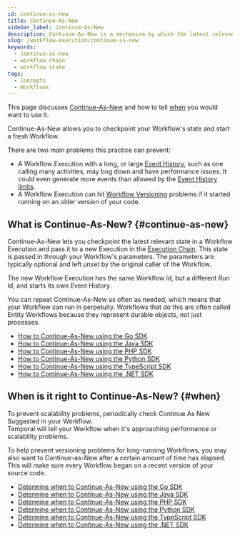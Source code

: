 ```yaml
---
id: continue-as-new
title: Continue-As-New
sidebar_label: Continue-As-New
description: Continue-As-New is a mechanism by which the latest relevant state is passed to a new Workflow Execution, with a fresh Event History.
slug: /workflow-execution/continue-as-new
keywords:
  - continue-as-new
  - workflow chain
  - workflow state
tags:
  - Concepts
  - Workflows
---
```


This page discusses [Continue-As-New](#continue-as-new) and how to tell [when](#when) you would want to use it.

Continue-As-New allows you to checkpoint your Workflow's state and start a fresh Workflow.

There are two main problems this practice can prevent:

- A Workflow Execution with a long, or large [Event History](workflow-execution#event-history), such as one calling many activities, may bog down and have performance issues.
  It could even generate more events than allowed by the [Event History limits](/encyclopedia/workflow/workflow-execution/events#event-history-limits).
- A Workflow Execution can hit [Workflow Versioning](/workflow-definition#workflow-versioning) problems if it started running on an older version of your code.

## What is Continue-As-New? {#continue-as-new}

Continue-As-New lets you checkpoint the latest relevant state in a Workflow Execution and pass it to a new Execution in the [Execution Chain](/workflow-execution#workflow-execution-chain).
This state is passed in through your Workflow's parameters.
The parameters are typically optional and left unset by the original caller of the Workflow.

The new Workflow Execution has the same Workflow Id, but a different Run Id, and starts its own Event History.

You can repeat Continue-As-New as often as needed, which means that your Workflow can run in perpetuity.
Workflows that do this are often called Entity Workflows because they represent durable objects, not just processes.

- [How to Continue-As-New using the Go SDK](/develop/go/continue-as-new#how)
- [How to Continue-As-New using the Java SDK](/develop/java/continue-as-new#how)
- [How to Continue-As-New using the PHP SDK](/develop/php/continue-as-new#how)
- [How to Continue-As-New using the Python SDK](/develop/python/continue-as-new#how)
- [How to Continue-As-New using the TypeScript SDK](/develop/typescript/continue-as-new#how)
- [How to Continue-As-New using the .NET SDK](/develop/dotnet/continue-as-new#how)

## When is it right to Continue-As-New? {#when}

To prevent scalability problems, periodically check Continue As New Suggested in your Workflow.\
Temporal will tell your Workflow when it's approaching performance or scalability problems.

To help prevent versioning problems for long-running Workflows, you may also want to Continue-as-New after a certain amount of time has elapsed. This will make sure every Workflow began on a recent version of your source code.

- [Determine when to Continue-As-New using the Go SDK](/develop/go/continue-as-new#when)
- [Determine when to Continue-As-New using the Java SDK](/develop/java/continue-as-new#when)
- [Determine when to Continue-As-New using the PHP SDK](/develop/php/continue-as-new#when)
- [Determine when to Continue-As-New using the Python SDK](/develop/python/continue-as-new#when)
- [Determine when to Continue-As-New using the TypeScript SDK](/develop/typescript/continue-as-new#when)
- [Determine when to Continue-As-New using the .NET SDK](/develop/dotnet/continue-as-new#when)
